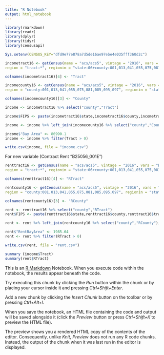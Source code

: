 ---
title: "R Notebook"
output: html_notebook
---
```{r}
library(rmarkdown)
library(readr)
library(dplyr)
library(tidyr)
library(censusapi)

Sys.setenv(CENSUS_KEY="dfd9e77e878a7d5de16ae97ebe4e035fff360d2c")

incometract16 <- getCensus(name = "acs/acs5", vintage = "2016", vars = "B19013_001E",
region = "tract:*", regionin = "state:06+county:001,013,041,055,075,081,085,095,097")

```

```{r}

colnames(incometract16)[4] <- "Tract"


```

```{r}
incomecounty16 <- getCensus(name = "acs/acs5", vintage = "2016", vars = "B19013_001E",
region = "county:001,013,041,055,075,081,085,095,097", regionin = "state:06")

```

```{r}

colnames(incomecounty16)[3] <- "County"
```

```{r}
income <- incometract16 %>% select("county","Tract")
```

```{r}
income$FIPS <- paste(incometract16$state,incometract16$county,incometract16$tract,sep="")

```

```{r}
income <- income %>% left_join(incomecounty16 %>% select("county","County"), by = c("county" = "county"))

```

```{r}
income$"Bay Area" <- 86990.1
income <- income %>% filter(Tract > 0)
```

```{r}
write.csv(income, file = "income.csv")
```


For new variable (Contract Rent "B25056_001E")

```{r}
renttract16 <- getCensus(name = "acs/acs5", vintage = "2016", vars = "B25056_001E",
region = "tract:*", regionin = "state:06+county:001,013,041,055,075,081,085,095,097")

colnames(renttract16)[4] <- "RTract"

rentcounty16 <- getCensus(name = "acs/acs5", vintage = "2016", vars = "B25056_001E",
region = "county:001,013,041,055,075,081,085,095,097", regionin = "state:06")

colnames(rentcounty16)[3] <- "RCounty"

rent <- renttract16 %>% select("county","RTract")
rent$FIPS <- paste(renttract16$state,renttract16$county,renttract16$tract,sep="")

rent <- rent %>% left_join(rentcounty16 %>% select("county","RCounty"), by = c("county" = "county"))

rent$"RentBayArea" <- 1985.64
rent <- rent %>% filter(RTract > 0)

write.csv(rent, file = "rent.csv")
```

```{r}
summary (income$Tract)
summary(rent$RTract)
```


This is an [R Markdown](http://rmarkdown.rstudio.com) Notebook. When you execute code within the notebook, the results appear beneath the code. 

Try executing this chunk by clicking the *Run* button within the chunk or by placing your cursor inside it and pressing *Ctrl+Shift+Enter*. 

Add a new chunk by clicking the *Insert Chunk* button on the toolbar or by pressing *Ctrl+Alt+I*.

When you save the notebook, an HTML file containing the code and output will be saved alongside it (click the *Preview* button or press *Ctrl+Shift+K* to preview the HTML file).

The preview shows you a rendered HTML copy of the contents of the editor. Consequently, unlike *Knit*, *Preview* does not run any R code chunks. Instead, the output of the chunk when it was last run in the editor is displayed.
